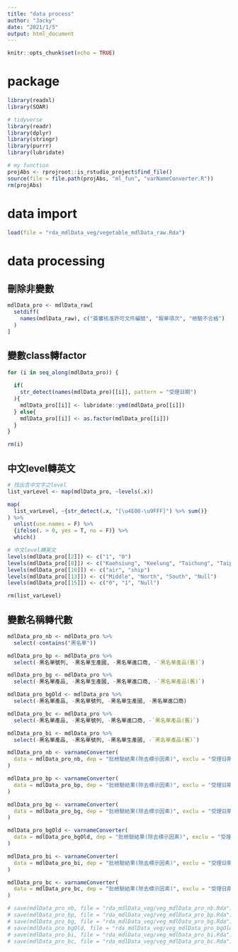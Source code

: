 ```yaml
---
title: "data process"
author: "Jacky"
date: "2021/1/5"
output: html_document
---
```


```r
knitr::opts_chunk$set(echo = TRUE)
```

# package

```r

library(readxl)
library(SOAR)

# tidyverse
library(readr)
library(dplyr)
library(stringr)
library(purrr)
library(lubridate)

# my function
projAbs <- rprojroot::is_rstudio_project$find_file()
source(file = file.path(projAbs, "ml_fun", "varNameConverter.R"))
rm(projAbs)

```



# data import

```r
load(file = "rda_mdlData_veg/vegetable_mdlData_raw.Rda")
```



# data processing

## 刪除非變數

```r

mdlData_pro <- mdlData_raw[
  setdiff(
    names(mdlData_raw), c("簽審核准許可文件編號", "報單項次", "檢驗不合格")
  )
]

```

## 變數class轉factor

```r

for (i in seq_along(mdlData_pro)) {
  
  if(
    str_detect(names(mdlData_pro)[[i]], pattern = "受理日期")
  ){
    mdlData_pro[[i]] <- lubridate::ymd(mdlData_pro[[i]])
  } else{
    mdlData_pro[[i]] <- as.factor(mdlData_pro[[i]])
  }
}

rm(i)

```

## 中文level轉英文

```r

# 找出含中文字之level
list_varLevel <- map(mdlData_pro, ~levels(.x))

map(
  list_varLevel, ~{str_detect(.x, "[\u4E00-\u9FFF]") %>% sum()}
) %>% 
  unlist(use.names = F) %>% 
  {ifelse(. > 0, yes = T, no = F)} %>% 
  which()

# 中文level轉英文
levels(mdlData_pro[[2]]) <- c("1", "0")
levels(mdlData_pro[[8]]) <- c("Kaohsiung", "Keelung", "Taichung", "Taipei")
levels(mdlData_pro[[10]]) <- c("air", "ship")
levels(mdlData_pro[[13]]) <- c("Middle", "North", "South", "Null")
levels(mdlData_pro[[15]]) <- c("0", "1", "Null")

rm(list_varLevel)

```

## 變數名稱轉代數

```r

mdlData_pro_nb <- mdlData_pro %>% 
  select(-contains("黑名單"))

mdlData_pro_bp <- mdlData_pro %>% 
  select(-黑名單號列, -黑名單生產國, -黑名單進口商, -`黑名單產品(舊)`)

mdlData_pro_bg <- mdlData_pro %>% 
  select(-黑名單產品, -黑名單生產國, -黑名單進口商, -`黑名單產品(舊)`)

mdlData_pro_bgOld <- mdlData_pro %>% 
  select(-黑名單產品, -黑名單號列, -黑名單生產國, -黑名單進口商)

mdlData_pro_bc <- mdlData_pro %>% 
  select(-黑名單產品, -黑名單號列, -黑名單進口商, -`黑名單產品(舊)`)

mdlData_pro_bi <- mdlData_pro %>% 
  select(-黑名單產品, -黑名單號列, -黑名單生產國, -`黑名單產品(舊)`)

```

```r

mdlData_pro_nb <- varnameConverter(
  data = mdlData_pro_nb, dep = "批檢驗結果(除去標示因素)", exclu = "受理日期"
)

mdlData_pro_bp <- varnameConverter(
  data = mdlData_pro_bp, dep = "批檢驗結果(除去標示因素)", exclu = "受理日期"
)

mdlData_pro_bg <- varnameConverter(
  data = mdlData_pro_bg, dep = "批檢驗結果(除去標示因素)", exclu = "受理日期"
)

mdlData_pro_bgOld <- varnameConverter(
  data = mdlData_pro_bgOld, dep = "批檢驗結果(除去標示因素)", exclu = "受理日期"
)

mdlData_pro_bi <- varnameConverter(
  data = mdlData_pro_bi, dep = "批檢驗結果(除去標示因素)", exclu = "受理日期"
)

mdlData_pro_bc <- varnameConverter(
  data = mdlData_pro_bc, dep = "批檢驗結果(除去標示因素)", exclu = "受理日期"
)

```

```r
# save(mdlData_pro_nb, file = "rda_mdlData_veg/veg_mdlData_pro_nb.Rda")
# save(mdlData_pro_bp, file = "rda_mdlData_veg/veg_mdlData_pro_bp.Rda")
# save(mdlData_pro_bg, file = "rda_mdlData_veg/veg_mdlData_pro_bg.Rda")
# save(mdlData_pro_bgOld, file = "rda_mdlData_veg/veg_mdlData_pro_bgOld.Rda")
# save(mdlData_pro_bi, file = "rda_mdlData_veg/veg_mdlData_pro_bi.Rda")
# save(mdlData_pro_bc, file = "rda_mdlData_veg/veg_mdlData_pro_bc.Rda")
```






